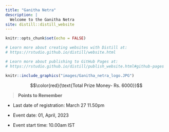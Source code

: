 ---
title: "Ganitha Netra"
description: |
  Welcome to the Ganitha Netra
site: distill::distill_website
---

```{r setup, include=FALSE}
knitr::opts_chunk$set(echo = FALSE)

# Learn more about creating websites with Distill at:
# https://rstudio.github.io/distill/website.html

# Learn more about publishing to GitHub Pages at:
# https://rstudio.github.io/distill/publish_website.html#github-pages

```

```{r ,fig.align = 'center',out.width="50%"}
knitr::include_graphics("images/Ganitha_netra_logo.JPG")
```

$$\color{red}{\text{Total Prize Money- Rs. 6000}}$$

>**Points to Remember**

* Last date of registration: March 27 11.50pm

* Event date: 01, April, 2023

* Event start time: 10.00am IST


